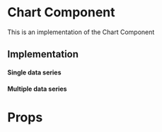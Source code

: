 
<Meta title="Core|Organisms/Chart" />

# Chart Component

This is an implementation of the Chart Component

## Implementation

#### Single data series

<Preview>
  <Story name="single data series">
    <div style={{height: '500px', width: '500px' }}>
    <Chart
      title="Number of messages"
      height="100%"
      chartType="line"
      series={[
        {
          data: [
            { x: new Date(1593993600000).getTime(), y: '1' },
            { x: new Date(1596672000000).getTime(), y: '1' },
          ],
          name: 'Messages',
        },
      ]}
      colors={['#81C8D1']}
      gradientToColors={['#00708D']}
      strokeWidths={[2]}
      xAxisMinMiliseconds={new Date(1593993600000).getTime()}
      xAxisMaxMiliseconds={new Date(1596672000000).getTime()}
      markerStrokeColors={['#00A5B5']}
      yAxisTickInterval={3}
    />
    </div>
  </Story>
</Preview>

#### Multiple data series

<Preview>
  <Story name="multiple data series">
    <div style={{height: '500px', width: '500px' }}>
      <Chart
        title="Number of users"
        height="100%"
        chartType="line"
        series={[
          {
            data: [
              {
                x: new Date('2020-06-05').getTime(),
                y: '20',
              },
              {
                x: new Date('2020-06-15').getTime(),
                y: '50',
              },
              {
                x: new Date('2020-06-30').getTime(),
                y: '70',
              },
            ],
            name: 'Italy',
          },
                {
            data: [
              {
                x: new Date('2020-06-07').getTime(),
                y: '15',
              },
              {
                x: new Date('2020-06-17').getTime(),
                y: '60',
              },
              {
                x: new Date('2020-06-27').getTime(),
                y: '100',
              },
            ],
            name: 'Serbia',
          },
        ]}
        colors={['#81C8D1', '#C6CDCF']}
        gradientToColors={['#00708D', '#4E606A']}
        strokeWidths={[2, 2]}
        xAxisMinMiliseconds={new Date('06/01/2020').getTime()}
        xAxisMaxMiliseconds={new Date('07/01/2020').getTime()}
        markerStrokeColors={['#00A5B5', '#4E606A']}
      />
    </div>
  </Story>
</Preview>

# Props

<Props of={Chart} />
